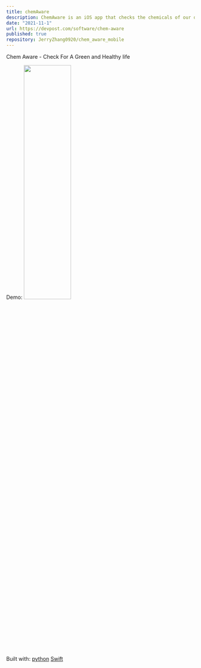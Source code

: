 ```yaml
---
title: chemAware
description: ChemAware is an iOS app that checks the chemicals of our daily use.
date: "2021-11-1"
url: https://devpost.com/software/chem-aware
published: true
repository: JerryZhang0920/chem_aware_mobile
---
```

Chem Aware - Check For A Green and Healthy life

Demo:
<img src="https://github.com/JerryZhang0920/chem_aware_mobile/blob/main/media/chemaware.gif?raw=true"  width="50%" height="40%" />

Built with:
[python](https://img.shields.io/badge/Python-313638?style=for-the-badge&logo=python&logoColor=white)
[Swift](https://img.shields.io/badge/Swift-313638?style=for-the-badge&logo=swift&logoColor=white)



